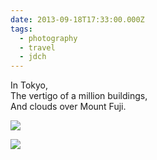 ```yaml
---
date: 2013-09-18T17:33:00.000Z
tags:
  - photography
  - travel
  - jdch
---
```

In Tokyo,<br/>
The vertigo of a million buildings,<br/>
And clouds over Mount Fuji.

![](../../assets/photos/20130921-IMG_1165.jpg)

![](../../assets/photos/20130918-IMG_0081.jpg)